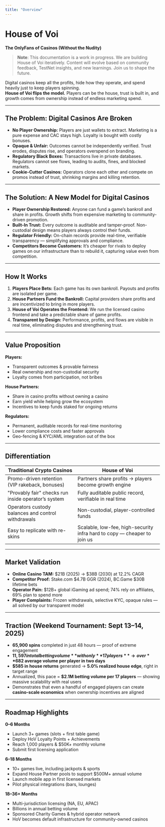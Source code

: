 ```yaml
---
title: "Overview"
---
```


# House of Voi  
**The OnlyFans of Casinos (Without the Nudity)**  

> **Note**: This documentation is a work in progress. We are building House of Voi iteratively. Content will evolve based on community feedback, TestNet insights, and new learnings. Join us to shape the future.

Digital casinos keep all the profits, hide how they operate, and spend heavily just to keep players spinning.  
**House of Voi flips the model.** Players can be the house, trust is built in, and growth comes from ownership instead of endless marketing spend.

---

## The Problem: Digital Casinos Are Broken
- **No Player Ownership:** Players are just wallets to extract. Marketing is a pure expense and CAC stays high. Loyalty is bought with costly bonuses.  
- **Opaque & Unfair:** Outcomes cannot be independently verified. Trust erodes, disputes rise, and operators overspend on branding.  
- **Regulatory Black Boxes:** Transactions live in private databases. Regulators cannot see flows, leading to audits, fines, and blocked markets.  
- **Cookie-Cutter Casinos:** Operators clone each other and compete on promos instead of trust, shrinking margins and killing retention.

---

## The Solution: A New Model for Digital Casinos
- **Player Ownership Restored:** Anyone can fund a game’s bankroll and share in profits. Growth shifts from expensive marketing to community-driven promotion.  
- **Built-In Trust:** Every outcome is auditable and tamper-proof. Non-custodial design means players always control their funds.  
- **Regulator Friendly:** On-chain records provide real-time, verifiable transparency — simplifying approvals and compliance.  
- **Competitors Become Customers:** It’s cheaper for rivals to deploy games on our infrastructure than to rebuild it, capturing value even from competition.

---

## How It Works
1. **Players Place Bets:** Each game has its own bankroll. Payouts and profits are isolated per game.  
2. **House Partners Fund the Bankroll:** Capital providers share profits and are incentivized to bring in more players.  
3. **House of Voi Operates the Frontend:** We run the licensed casino frontend and take a predictable share of game profits.  
4. **Transparent by Design:** Performance, profits, and flows are visible in real time, eliminating disputes and strengthening trust.

---

## Value Proposition
**Players:**  
- Transparent outcomes & provable fairness  
- Real ownership and non-custodial security  
- Loyalty comes from participation, not bribes  

**House Partners:**  
- Share in casino profits without owning a casino  
- Earn yield while helping grow the ecosystem  
- Incentives to keep funds staked for ongoing returns  

**Regulators:**  
- Permanent, auditable records for real-time monitoring  
- Lower compliance costs and faster approvals  
- Geo-fencing & KYC/AML integration out of the box  

---

## Differentiation
| Traditional Crypto Casinos | **House of Voi** |
|---------------------------|-----------------|
| Promo-driven retention (VIP rakeback, bonuses) | Partners share profits → players become growth engine |
| "Provably fair" checks run inside operator’s system | Fully auditable public record, verifiable in real time |
| Operators custody balances and control withdrawals | Non-custodial, player-controlled funds |
| Easy to replicate with re-skins | Scalable, low-fee, high-security infra hard to copy — cheaper to join us |

---

## Market Validation
- **Online Casino TAM:** $21B (2025) → $38B (2030) at 12.2% CAGR  
- **Competitor Proof:** Stake.com $4.7B GGR (2024), BC.Game $30B lifetime bets  
- **Operator Pain:** $12B+ global iGaming ad spend; 74% rely on affiliates, 69% plan to spend more  
- **Player Complaints:** Frozen withdrawals, selective KYC, opaque rules — all solved by our transparent model  

---

## Traction (Weekend Tournament: Sept 13–14, 2025)

- **65,900 spins** completed in just 48 hours — proof of extreme engagement  
- **$11,597 in total betting volume** with only **17 players** → over **$682 average volume per player in two days**  
- **$585 in house returns** generated → **5.0% realized house edge**, right in target range  
- Annualized, this pace = **$2.1M betting volume per 17 players** — showing massive scalability with real users  
- Demonstrates that even a handful of engaged players can create **casino-scale economics** when ownership incentives are aligned

---

## Roadmap Highlights
**0–6 Months**  
- Launch 3+ games (slots + first table game)  
- Deploy HoV Loyalty Points + Achievements  
- Reach 1,000 players & $50K+ monthly volume  
- Submit first licensing application  

**6–18 Months**  
- 10+ games live, including jackpots & sports  
- Expand House Partner pools to support $500M+ annual volume  
- Launch mobile app in first licensed markets  
- Pilot physical integrations (bars, lounges)  

**18–36+ Months**  
- Multi-jurisdiction licensing (NA, EU, APAC)  
- Billions in annual betting volume  
- Sponsored Charity Games & hybrid operator network  
- HoV becomes default infrastructure for community-owned casinos  